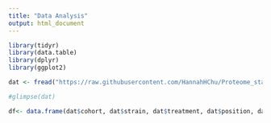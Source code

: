 ```yaml
---
title: "Data Analysis"
output: html_document
---
```


```r
library(tidyr)
library(data.table)
library(dplyr)
library(ggplot2)

dat <- fread("https://raw.githubusercontent.com/HannahHChu/Proteome_stability_project/master/Data/2018-07-01_HS_datasheet.csv")

#glimpse(dat)

df<- data.frame(dat$cohort, dat$strain, dat$treatment, dat$position, dat$sex, dat$kd_time, dat$kd_temp, dat$surv_days)


  




```
